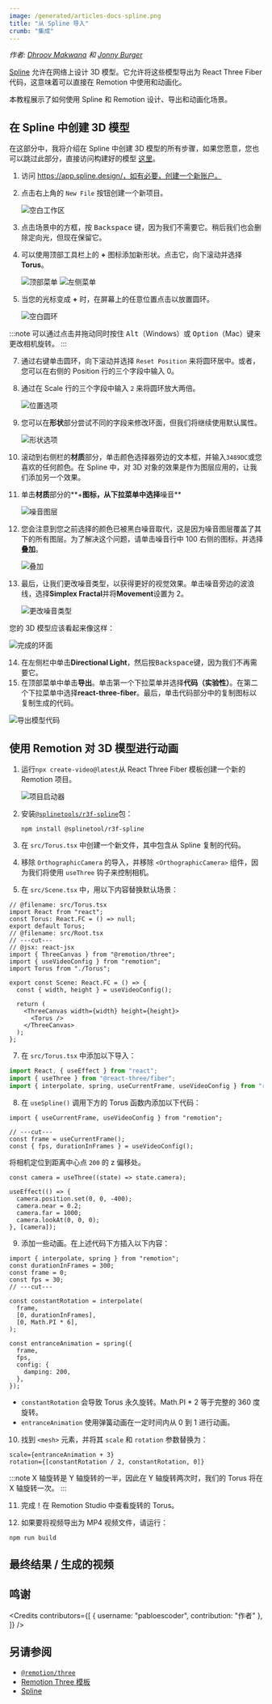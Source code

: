 ```yaml
---
image: /generated/articles-docs-spline.png
title: "从 Spline 导入"
crumb: "集成"
---
```



_作者: [Dhroov Makwana](https://github.com/pabloescoder) 和 [Jonny Burger](https://twitter.com/JNYBGR)_

[Spline](https://app.spline.design/) 允许在网络上设计 3D 模型。它允许将这些模型导出为 React Three Fiber 代码，这意味着可以直接在 Remotion 中使用和动画化。

本教程展示了如何使用 Spline 和 Remotion 设计、导出和动画化场景。

## 在 Spline 中创建 3D 模型

在这部分中，我将介绍在 Spline 中创建 3D 模型的所有步骤，如果您愿意，您也可以跳过此部分，直接访问构建好的模型 [这里](https://app.spline.design/file/e954db42-8eb2-4130-a5df-d1a1f9fbdc2a)。

1. 访问 https://app.spline.design/，如有必要，创建一个新账户。
2. 点击右上角的 `New File` 按钮创建一个新项目。

   ![空白工作区](../static/img/spline-guide/1_blank_workspace.png)

3. 点击场景中的方框，按 <kbd>Backspace</kbd> 键，因为我们不需要它。稍后我们也会删除定向光，但现在保留它。
4. 可以使用顶部工具栏上的 **+** 图标添加新形状。点击它，向下滚动并选择 **Torus**。

   ![顶部菜单](../static/img/spline-guide/2_top_menu.png)
   ![左侧菜单](../static/img/spline-guide/3_left_menu_torus.png)

5. 当您的光标变成 **+** 时，在屏幕上的任意位置点击以放置圆环。

   ![空白圆环](../static/img/spline-guide/4_blank_torus.png)

:::note
可以通过点击并拖动同时按住 <kbd>Alt</kbd>（Windows）或 <kbd>Option</kbd>（Mac）键来更改相机旋转。
:::

7. 通过右键单击圆环，向下滚动并选择 `Reset Position` 来将圆环居中。或者，您可以在右侧的 Position 行的三个字段中输入 0。

8. 通过在 Scale 行的三个字段中输入 `2` 来将圆环放大两倍。

   ![位置选项](../static/img/spline-guide/5_position_options.png)

9. 您可以在**形状**部分尝试不同的字段来修改环面，但我们将继续使用默认属性。

   ![形状选项](../static/img/spline-guide/6_shape_options.png)

10. 滚动到右侧栏的**材质**部分，单击颜色选择器旁边的文本框，并输入`3489DC`或您喜欢的任何颜色。在 Spline 中，对 3D 对象的效果是作为图层应用的，让我们添加另一个效果。

11. 单击**材质**部分的**+**图标，从下拉菜单中选择**噪音**

    ![噪音图层](../static/img/spline-guide/7_noise_layer.png)

12. 您会注意到您之前选择的颜色已被黑白噪音取代，这是因为噪音图层覆盖了其下的所有图层。为了解决这个问题，请单击噪音行中 100 右侧的图标，并选择**叠加**。

    ![叠加](../static/img/spline-guide/8_overlay.png)

13. 最后，让我们更改噪音类型，以获得更好的视觉效果。单击噪音旁边的波浪线，选择**Simplex Fractal**并将**Movement**设置为 2。

    ![更改噪音类型](../static/img/spline-guide/9_change_noise_type.png)

您的 3D 模型应该看起来像这样：

![完成的环面](../static/img/spline-guide/10_completed_torus.png)

14. 在左侧栏中单击**Directional Light**，然后按<kbd>Backspace</kbd>键，因为我们不再需要它。
15. 在顶部菜单中单击**导出**。单击第一个下拉菜单并选择**代码（实验性）**。在第二个下拉菜单中选择**react-three-fiber**。最后，单击代码部分中的复制图标以复制生成的代码。

![导出模型代码](../static/img/spline-guide/11_export_model_code.png)

## 使用 Remotion 对 3D 模型进行动画

1. 运行`npx create-video@latest`从 React Three Fiber 模板创建一个新的 Remotion 项目。

   ![项目启动器](../static/img/spline-guide/12_project_starter.png)

2. 安装[`@splinetools/r3f-spline`](https://github.com/splinetool/r3f-spline)包：

   ```shell
   npm install @splinetool/r3f-spline
   ```

3. 在 `src/Torus.tsx` 中创建一个新文件，其中包含从 Spline 复制的代码。

4. 移除 `OrthographicCamera` 的导入，并移除 `<OrthographicCamera>` 组件，因为我们将使用 `useThree` 钩子来控制相机。

5. 在 `src/Scene.tsx` 中，用以下内容替换默认场景：

```tsx twoslash title="src/Root.tsx"
// @filename: src/Torus.tsx
import React from "react";
const Torus: React.FC = () => null;
export default Torus;
// @filename: src/Root.tsx
// ---cut---
// @jsx: react-jsx
import { ThreeCanvas } from "@remotion/three";
import { useVideoConfig } from "remotion";
import Torus from "./Torus";

export const Scene: React.FC = () => {
  const { width, height } = useVideoConfig();

  return (
    <ThreeCanvas width={width} height={height}>
      <Torus />
    </ThreeCanvas>
  );
};
```

7. 在 `src/Torus.tsx` 中添加以下导入：

```ts title="src/Torus.tsx"
import React, { useEffect } from "react";
import { useThree } from "@react-three/fiber";
import { interpolate, spring, useCurrentFrame, useVideoConfig } from "remotion";
```

8. 在 `useSpline()` 调用下方的 Torus 函数内添加以下代码：

```tsx twoslash title="src/Torus.tsx"
import { useCurrentFrame, useVideoConfig } from "remotion";

// ---cut---
const frame = useCurrentFrame();
const { fps, durationInFrames } = useVideoConfig();
```

将相机定位到距离中心点 `200` 的 z 偏移处。

```tsx title="src/Torus.tsx"
const camera = useThree((state) => state.camera);

useEffect(() => {
  camera.position.set(0, 0, -400);
  camera.near = 0.2;
  camera.far = 1000;
  camera.lookAt(0, 0, 0);
}, [camera]);
```

9. 添加一些动画。在上述代码下方插入以下内容：

```tsx twoslash title="src/Torus.tsx"
import { interpolate, spring } from "remotion";
const durationInFrames = 300;
const frame = 0;
const fps = 30;
// ---cut---

const constantRotation = interpolate(
  frame,
  [0, durationInFrames],
  [0, Math.PI * 6],
);

const entranceAnimation = spring({
  frame,
  fps,
  config: {
    damping: 200,
  },
});
```

- `constantRotation` 会导致 Torus 永久旋转。Math.PI \* 2 等于完整的 360 度旋转。
- `entranceAnimation` 使用弹簧动画在一定时间内从 0 到 1 进行动画。

10. 找到 `<mesh>` 元素，并将其 `scale` 和 `rotation` 参数替换为：

```tsx
scale={entranceAnimation + 3}
rotation={[constantRotation / 2, constantRotation, 0]}
```

:::note
X 轴旋转是 Y 轴旋转的一半，因此在 Y 轴旋转两次时，我们的 Torus 将在 X 轴旋转一次。
:::

11. 完成！在 Remotion Studio 中查看旋转的 Torus。

12. 如果要将视频导出为 MP4 视频文件，请运行：

```shell
npm run build
```

## 最终结果 / 生成的视频

<SplineVideo />

## 鸣谢

<Credits contributors={[
{
username: "pabloescoder",
contribution: "作者"
},
]} />

## 另请参阅

- [`@remotion/three`](/docs/three)
- [Remotion Three 模板](https://github.com/remotion-dev/template-three)
- [Spline](https://docs.spline.design/)

